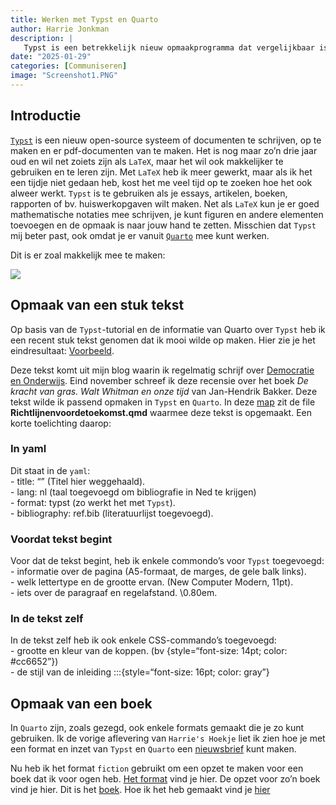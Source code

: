 ```yaml
---
title: Werken met Typst en Quarto
author: Harrie Jonkman
description: |
   Typst is een betrekkelijk nieuw opmaakprogramma dat vergelijkbaar is met Latex maar eenvoudiger van opzet, althans dat is de bedoeling. Het werkt zelfstandig en ook voor een deel met Quarto. Dit keer heb ik er een mooi documemnt en een boekopzet mee gemaakt. Ik leg uit hoe ik het heb gedaan
date: "2025-01-29"
categories: [Communiseren]
image: "Screenshot1.PNG"
---
```


## Introductie

[`Typst`](https://typst.app/docs/tutorial/) is een nieuw open-source systeem of documenten te schrijven, op te maken en er pdf-documenten van te maken. Het is nog maar zo'n drie jaar oud en wil net zoiets zijn als `LaTeX`, maar het wil ook makkelijker te gebruiken en te leren zijn. Met `LaTeX` heb ik meer gewerkt, maar als ik het een tijdje niet gedaan heb, kost het me veel tijd op te zoeken hoe het ook alweer werkt. `Typst` is te gebruiken als je essays, artikelen, boeken, rapporten of bv. huiswerkopgaven wilt maken. Net als `LaTeX` kun je er goed mathematische notaties mee schrijven, je kunt figuren en andere elementen toevoegen en de opmaak is naar jouw hand te zetten. Misschien dat `Typst` mij beter past, ook omdat je er vanuit [`Quarto`](https://quarto.org/docs/output-formats/typst.html) mee kunt werken.

Dit is er zoal makkelijk mee te maken:

![](Screenshot6.png)

## Opmaak van een stuk tekst

Op basis van de `Typst`-tutorial en de informatie van Quarto over `Typst` heb ik een recent stuk tekst genomen dat ik mooi wilde op maken. Hier zie je het eindresultaat: [Voorbeeld](Richtlijnenvoordetoekomst.pdf).

Deze tekst komt uit mijn blog waarin ik regelmatig schrijf over [Democratie en Onderwijs](https://democratieenonderwijs.netlify.app). Eind november schreef ik deze recensie over het boek *De kracht van gras. Walt Whitman en onze tijd* van Jan-Hendrik Bakker. Deze tekst wilde ik passend opmaken in `Typst` en `Quarto`. In deze [map](https://github.com/Jonkman1/TypstandQuarto) zit de file **Richtlijnenvoordetoekomst.qmd** waarmee deze tekst is opgemaakt. Een korte toelichting daarop:

### In yaml

Dit staat in de `yaml`:\
- title: "" (Titel hier weggehaald).\
- lang: nl (taal toegevoegd om bibliografie in Ned te krijgen)\
- format: typst (zo werkt het met `Typst`).\
- bibliography: ref.bib (literatuurlijst toegevoegd).

### Voordat tekst begint

Voor dat de tekst begint, heb ik enkele commondo's voor `Typst` toegevoegd:\
- informatie over de pagina (A5-formaat, de marges, de gele balk links).\
- welk lettertype en de grootte ervan.\ (New Computer Modern, 11pt).   
- iets over de paragraaf en regelafstand. \0.80em.  

### In de tekst zelf

In de tekst zelf heb ik ook enkele CSS-commando's toegevoegd:\
- grootte en kleur van de koppen.\ (bv {style="font-size: 14pt; color: #cc6652"})   
- de stijl van de inleiding :::{style="font-size: 16pt; color: gray"}

## Opmaak van een boek

In `Quarto` zijn, zoals gezegd, ook enkele formats gemaakt die je zo kunt gebruiken. Ik de vorige aflevering van `Harrie's Hoekje` liet ik zien hoe je met een format en inzet van `Typst` en `Quarto` een [nieuwsbrief](https://harrieshoekjequarto.netlify.app/posts/2024-12-16-nieuwsbrief-met-typst/nieuwsbrief) kunt maken.

Nu heb ik het format `fiction` gebruikt om een opzet te maken voor een boek dat ik voor ogen heb. [Het format](https://github.com/quarto-ext/typst-templates/tree/main/fiction) vind je hier. De opzet voor zo'n boek vind je hier. Dit is het [boek](DemocratieenOnderwijs.pdf). Hoe ik het heb gemaakt vind je [hier](https://github.com/Jonkman1/TypstandQuarto/tree/main/Fiction) 
